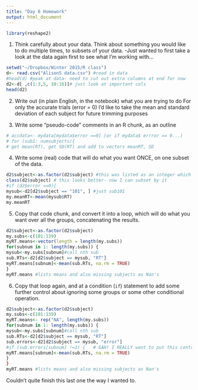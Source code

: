 ```yaml
---
title: "Day 6 Homework"
output: html_document
---
```

```r
library(reshape2)

```

1. Think carefully about your data.  Think about something you would like to do multiple times, to subsets of your data. 
-Just wanted to first take a look at the data again first to see what I'm working with...
```r
setwd("~/Dropbox/Winter 2015/R class")
d<- read.csv("AlisonS data.csv") #read in data
#head(d) #peak at data- need to cut out extra columns at end for now
d2<-d[ ,c(1:3,5, 10:16)]# just look at important cols
head(d2)
```

2. Write out (in plain English, in the notebook) what you are trying to do
For only the accurate trials (error = 0) I'd like to take the mean and standard deviation of each subject for future trimming purposes

3. Write some "pseudo-code" comments in an R chunk, as an outline
```r
# accdata<- mydata[mydata$error ==0] (or if mydata$ errror == 0...)
# for (sub1: numsubjects){
# get mean(RT), get SD(RT) and add to vectors meanRT, SD
```

4. Write some (real) code that will do what you want ONCE, on one subset of the data.
```r
d2$subject<-as.factor(d2$subject) #this was listed as an integer which is wrong
class(d2$subject) # this looks better- now I can subset by it
#if (d2$error ==0){
mysub<-d2[d2$subject == "101", ] #just sub101
my.meanRT<-mean(mysub$RT)
my.meanRT
```


5. Copy that code chunk, and convert it into a loop, which will do what you want over all the groups, concatenating the results.
```r
d2$subject<-as.factor(d2$subject)
my.subs<-c(101:139)
myRT.means<-vector(length = length(my.subs))
for(subnum in 1: length(my.subs)) {
mysub<-my.subs[subnum]#call nth sub
sub.RTs<-d2[d2$subject == mysub, "RT"]
myRT.means[subnum]<-mean(sub.RTs, na.rm = TRUE)
}
myRT.means #lists means and also missing subjects as Nan's
```

6. Copy that loop again, and at a condition (`if`) statement to add some further control about ignoring some groups or some other conditional operation.
```r
d2$subject<-as.factor(d2$subject)
my.subs<-c(101:139)
myRT.means<- rep("NA", length(my.subs))
for(subnum in 1: length(my.subs)) {
mysub<-my.subs[subnum]#call nth sub
sub.RTs<-d2[d2$subject == mysub, "RT"]
sub.errors<-d2[d2$subject == mysub, "error"]
#if (sub.errors[subnum] !=1) {   # GAH! I REALLY want to put this control in the loop (if error isn't 1, then continue) but I can't figure it out because the loop has to be finished to change the "subnum" to anything...I give up for now.
myRT.means[subnum]<-mean(sub.RTs, na.rm = TRUE)
}
}
myRT.means #lists means and also missing subjects as Nan's
```
Couldn't quite finish this last one the way I wanted to.
